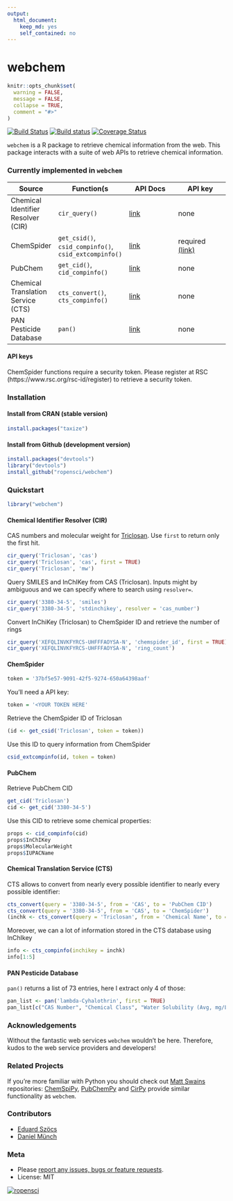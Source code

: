 ```yaml
---
output:
  html_document:
    keep_md: yes
    self_contained: no
---
```

webchem
=============

```r
knitr::opts_chunk$set(
  warning = FALSE, 
  message = FALSE,
  collapse = TRUE,
  comment = "#>"
)
```

[![Build Status](https://travis-ci.org/ropensci/webchem.png)](https://travis-ci.org/ropensci/webchem)
[![Build status](https://ci.appveyor.com/api/projects/status/e3sa6e918jlemv46/branch/master)](https://ci.appveyor.com/project/EDiLD/webchem)
[![Coverage Status](https://coveralls.io/repos/ropensci/webchem/badge.svg?branch=master)](https://coveralls.io/r/ropensci/webchem?branch=master)

`webchem` is a R package to retrieve chemical information from  the web. 
This package interacts with a suite of web APIs to retrieve chemical information.


### Currently implemented in `webchem`

Source | Function(s | API Docs | API key
------ | --------- | -------- | --------
Chemical Identifier Resolver (CIR) | `cir_query()` | [link](http://cactus.nci.nih.gov/chemical/structure_documentation) | none
ChemSpider | `get_csid()`, `csid_compinfo()`, `csid_extcompinfo()` | [link](http://www.chemspider.com/AboutServices.aspx?) | required [(link)](https://www.rsc.org/rsc-id/register )
PubChem | `get_cid()`, `cid_compinfo()` | [link](https://pubchem.ncbi.nlm.nih.gov/) | none
Chemical Translation Service (CTS) | `cts_convert()`, `cts_compinfo()` | [link](http://cts.fiehnlab.ucdavis.edu/) | none
PAN Pesticide Database | `pan()` | [link](http://www.pesticideinfo.org/) | none

#### API keys
ChemSpider functions require a security token. 
Please register at RSC (https://www.rsc.org/rsc-id/register) to retrieve a security token.

### Installation
#### Install from CRAN (stable version)
```r
install.packages("taxize")
```


#### Install from Github (development version)
```r
install.packages("devtools")
library("devtools")
install_github("ropensci/webchem")
```

### Quickstart

```r
library("webchem")
```

#### Chemical Identifier Resolver (CIR)

CAS numbers and molecular weight for [Triclosan](http://en.wikipedia.org/wiki/Triclosan).
Use `first` to return only the first hit.
```r
cir_query('Triclosan', 'cas')
cir_query('Triclosan', 'cas', first = TRUE)
cir_query('Triclosan', 'mw')
```

Query SMILES and InChIKey from CAS (Triclosan).
Inputs might by ambiguous and we can specify where to search using `resolver=`.
```r
cir_query('3380-34-5', 'smiles')
cir_query('3380-34-5', 'stdinchikey', resolver = 'cas_number')
```

Convert InChiKey (Triclosan) to ChemSpider ID and retrieve the number of rings
```r
cir_query('XEFQLINVKFYRCS-UHFFFAOYSA-N', 'chemspider_id', first = TRUE)
cir_query('XEFQLINVKFYRCS-UHFFFAOYSA-N', 'ring_count')
```


#### ChemSpider
```r
token = '37bf5e57-9091-42f5-9274-650a64398aaf'
```

You'll need a API key:
```r
token = '<YOUR TOKEN HERE'
```

Retrieve the ChemSpider ID of Triclosan
```r
(id <- get_csid('Triclosan', token = token))
```

Use this ID to query information from ChemSpider
```r
csid_extcompinfo(id, token = token)
```


#### PubChem

Retrieve PubChem CID
```r
get_cid('Triclosan')
cid <- get_cid('3380-34-5')
```

Use this CID to retrieve some chemical properties:
```r
props <- cid_compinfo(cid)
props$InChIKey
props$MolecularWeight
props$IUPACName
```


#### Chemical Translation Service (CTS)

CTS allows to convert from nearly every possible identifier to nearly every possible identifier:
```r
cts_convert(query = '3380-34-5', from = 'CAS', to = 'PubChem CID')
cts_convert(query = '3380-34-5', from = 'CAS', to = 'ChemSpider')
(inchk <- cts_convert(query = 'Triclosan', from = 'Chemical Name', to = 'inchikey'))
```

Moreover, we can a lot of information stored in the CTS database using InChIkey
```r
info <- cts_compinfo(inchikey = inchk)
info[1:5]
```



#### PAN Pesticide Database
`pan()` returns a list of 73 entries, here I extract only 4 of those:
```r
pan_list <- pan('lambda-Cyhalothrin', first = TRUE)
pan_list[c("CAS Number", "Chemical Class", "Water Solubility (Avg, mg/L)", "Adsorption Coefficient (Koc)" )]
```



### Acknowledgements
Without the fantastic web services `webchem` wouldn't be here.
Therefore, kudos to the web service providers and developers!


### Related Projects
If you're more familiar with Python you should check out [Matt Swains](https://github.com/mcs07) repositories: [ChemSpiPy](https://github.com/mcs07/ChemSpiPy), [PubChemPy](https://github.com/mcs07/PubChemPy) and [CirPy](https://github.com/mcs07/CIRpy) provide similar functionality as `webchem`.


### Contributors

+ [Eduard Szöcs](https://github.com/EDiLD)
+ [Daniel Münch](https://github.com/Dahaniel)

### Meta

* Please [report any issues, bugs or feature requests](https://github.com/edild/webchem/issues).
* License: MIT

[![ropensci](http://ropensci.org/public_images/github_footer.png)](http://ropensci.org)
